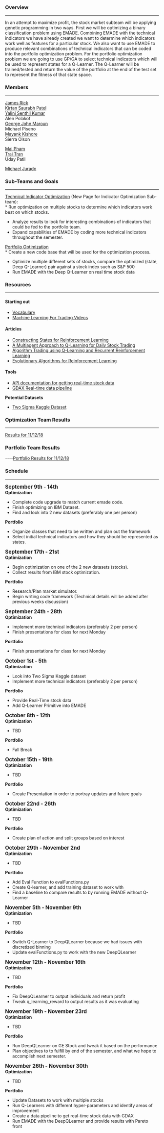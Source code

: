 ===Overview===

----

In an attempt to maximize profit, the stock market subteam will be applying genetic programming in two ways. First we will be optimizing a binary classification problem using EMADE. Combining EMADE with the technical indicators we have already created we want to determine which indicators work well as features for a particular stock. We also want to use EMADE to produce relevant combinations of technical indicators that can be coded into the portfolio optimization problem. For the portfolio optimization problem we are going to use GP/GA to select technical indicators which will be used to represent states for a Q-Learner. The Q-Learner will be trained/tested and return the value of the portfolio at the end of the test set to represent the fitness of that state space.

===Members===

----

[[User-Jrick6|James Rick]] <br>
[[Kirtan Saurabh Patel]] <br>
[[Yalini Senthil Kumar]] <br>
Alen Polakof<br>
[[George John Maroun]] <br>
Michael Piseno<br>
[[Mayank Kishore]]<br>
Sierra Olson

[[User: Mpham33 | Mai Pham]] <br>
[[Trai Tran]]<br>
Uday Patil

[[User-Mjurado3|Michael Jurado]]<br>

===Sub-Teams and Goals===

----

[[Technical Indicator Optimization]] (New Page for Indicator Optimization Sub-team):<br>
* Run optimization on multiple stocks to determine which indicators work best on which stocks.
* Analyze results to look for interesting combinations of indicators that could be fed to the portfolio team.
* Expand capabilities of EMADE by coding more technical indicators throughout the semester.

[[Portfolio Optimization]] <br>
* Create a new code base that will be used for the optimization process.
* Optimize multiple different sets of stocks, compare the optimized (state, Deep Q-Learner) pair against a stock index such as S&P 500
* Run EMADE with the Deep Q-Learner on real time stock data
=== Resources ===
----
==== Starting out ====
* [[Vocabulary]] 
* [https://www.udacity.com/course/machine-learning-for-trading--ud501 Machine Learning For Trading Videos]

==== Articles ====
* [http://users.cecs.anu.edu.au/~hassan/DMMSDP.pdf Constructing States for Reinforcement Learning]
* [https://ieeexplore.ieee.org/stamp/stamp.jsp?arnumber=4342801 A Multiagent Approach to Q-Learning for Daily Stock Trading]
* [http://cs229.stanford.edu/proj2009/LvDuZhai.pdf Algorithm Trading using Q-Learning and Recurrent Reinforcement Learning]
* [https://arxiv.org/pdf/1106.0221.pdf Evolutionary Algorithms for Reinforcement Learning]

==== Tools ====
* [https://www.alphavantage.co/documentation/ API documentation for getting real-time stock data]
* [[GDAX Real-time data pipeline]]
'''Potential Datasets'''
* [https://www.kaggle.com/c/two-sigma-financial-news Two Sigma Kaggle Dataset]

=== Optimization Team Results ===

----
[[Results for 11/12/18]]

=== Portfolio Team Results ===
----[[Portfolio Results for 11/12/18]]

===Schedule===

----

<big>'''September 9th - 14th'''</big> <br>
'''Optimization'''

* Complete code upgrade to match current emade code. 
* Finish optimizing on IBM Dataset.
* Find and look into 2 new datasets (preferably one per person)

'''Portfolio'''

* Organize classes that need to be written and plan out the framework
* Select initial technical indicators and how they should be represented as states.

<big>'''September 17th - 21st'''</big> <br>
'''Optimization'''

* Begin optimization on one of the 2 new datasets (stocks).
* Collect results from IBM stock optimization.

'''Portfolio'''

* Research/Plan market simulator.
* Begin writing code framework (Technical details will be added after previous weeks discussion)

<big>'''September 24th - 28th'''</big> <br>
'''Optimization'''
* Implement more technical indicators (preferably 2 per person)
* Finish presentations for class for next Monday
'''Portfolio'''
* Finish presentations for class for next Monday
<big>'''October 1st - 5th'''</big> <br>
'''Optimization'''
* Look into Two Sigma Kaggle dataset
* Implement more technical indicators (preferably 2 per person)
'''Portfolio'''
* Provide Real-Time stock data
* Add Q-Learner Primitive into EMADE
<big>'''October 8th - 12th'''</big> <br>
'''Optimization'''
* TBD
'''Portfolio'''
* Fall Break 
<big>'''October 15th - 19th'''</big> <br>
'''Optimization'''
* TBD
'''Portfolio'''
* Create Presentation in order to portray updates and future goals
<big>'''October 22nd - 26th'''</big> <br>
'''Optimization'''
* TBD
'''Portfolio'''
* Create plan of action and split groups based on interest
<big>'''October 29th - November 2nd'''</big> <br>
'''Optimization'''
* TBD
'''Portfolio'''
* Add Eval Function to evalFunctions.py
* Create Q-learner, and add training dataset to work with
* Find a baseline to compare results to by running EMADE without Q-Learner
<big>'''November 5th - November 9th'''</big> <br>
'''Optimization'''
* TBD
'''Portfolio'''
* Switch Q-Learner to DeepQLearner because we had issues with discretized binning
* Update evalFunctions.py to work with the new DeepQLearner
<big>'''November 12th - November 16th'''</big> <br>
'''Optimization'''
* TBD
'''Portfolio'''
* Fix DeepQLearner to output individuals and return profit
* Tweak q_learning_reward to output results as it was evaluating
<big>'''November 19th - November 23rd'''</big> <br>
'''Optimization'''
* TBD
'''Portfolio'''
* Run DeepQLearner on GE Stock and tweak it based on the performance
* Plan objectives to to fulfill by end of the semester, and what we hope to accomplish next semester.
<big>'''November 26th - November 30th'''</big> <br>
'''Optimization'''
* TBD
'''Portfolio'''
* Update Datasets to work with multiple stocks
* Run Q-Learners with different hyper-parameters and identify areas of improvement
* Create a data pipeline to get real-time stock data with GDAX
* Run EMADE with the DeepQLearner and provide results with Pareto front
